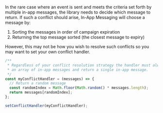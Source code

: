 In the rare case where an event is sent and meets the criteria set forth by multiple in-app messages, the library needs to decide which message to return. If such a conflict should arise, In-App Messaging will choose a message by:

1. Sorting the messages in order of campaign expiration
2. Returning the top message sorted (the closest message to expiry)

However, this may not be how you wish to resolve such conflicts so you may want to set your own conflict handler.

```js
/**
 * Regardless of your conflict resolution strategy the handler must always accept
 * an array of in-app messages and return a single in-app message.
 */
const myConflictHandler = (messages) => {
  // Return a random message
  const randomIndex = Math.floor(Math.random() * messages.length);
  return messages[randomIndex];
};

setConflictHandler(myConflictHandler);
```
